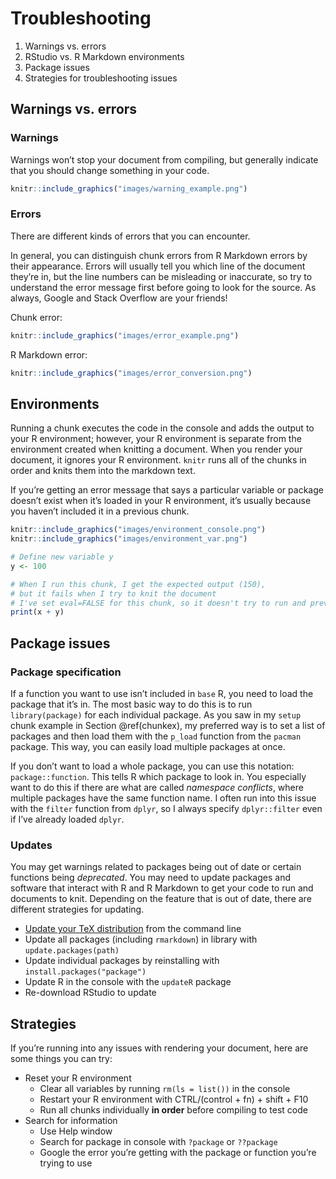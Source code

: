 # Troubleshooting {#trouble}

1. Warnings vs. errors
2. RStudio vs. R Markdown environments
3. Package issues
4. Strategies for troubleshooting issues

## Warnings vs. errors

### Warnings

Warnings won't stop your document from compiling, but generally indicate that you should change something in your code.

```r
knitr::include_graphics("images/warning_example.png")
```

### Errors

There are different kinds of errors that you can encounter. 

In general, you can distinguish chunk errors from R Markdown errors by their appearance. 
Errors will usually tell you which line of the document they're in, but the line numbers can be misleading or inaccurate, so try to understand the error message first before going to look for the source. 
As always, Google and Stack Overflow are your friends!

Chunk error:

```r
knitr::include_graphics("images/error_example.png")
```

R Markdown error:

```r
knitr::include_graphics("images/error_conversion.png")
```

## Environments

Running a chunk executes the code in the console and adds the output to your R environment; however, your R environment is separate from the environment created when knitting a document. 
When you render your document, it ignores your R environment. 
`knitr` runs all of the chunks in order and knits them into the markdown text.

If you're getting an error message that says a particular variable or package doesn't exist when it's loaded in your R environment, it's usually because you haven't included it in a previous chunk.

```r
knitr::include_graphics("images/environment_console.png")
knitr::include_graphics("images/environment_var.png")
```

```r
# Define new variable y
y <- 100

# When I run this chunk, I get the expected output (150),
# but it fails when I try to knit the document
# I've set eval=FALSE for this chunk, so it doesn't try to run and prevent my document from knitting
print(x + y)
```

## Package issues 

### Package specification

If a function you want to use isn't included in `base` R, you need to load the package that it's in. The most basic way to do this is to run `library(package)` for each individual package. 
As you saw in my `setup` chunk example in Section \@ref(chunkex), my preferred way is to set a list of packages and then load them with the `p_load` function from the `pacman` package. 
This way, you can easily load multiple packages at once.

If you don't want to load a whole package, you can use this notation: `package::function`. This tells R which package to look in. 
You especially want to do this if there are what are called *namespace conflicts*, where multiple packages have the same function name. 
I often run into this issue with the `filter` function from `dplyr`, so I always specify `dplyr::filter` even if I've already loaded `dplyr`.

### Updates

You may get warnings related to packages being out of date or certain functions being *deprecated*. 
You may need to update packages and software that interact with R and R Markdown to get your code to run and documents to knit.
Depending on the feature that is out of date, there are different strategies for updating.

- [Update your TeX distribution](https://tex.stackexchange.com/questions/55437/how-do-i-update-my-tex-distribution) from the command line
- Update all packages (including `rmarkdown`) in library with `update.packages(path)` 
- Update individual packages by reinstalling with `install.packages("package")`
- Update R in the console with the `updateR` package
- Re-download RStudio to update

## Strategies

If you're running into any issues with rendering your document, here are some things you can try:

- Reset your R environment
  - Clear all variables by running `rm(ls = list())` in the console
  - Restart your R environment with CTRL/(control + fn) + shift + F10
  - Run all chunks individually **in order** before compiling to test code
- Search for information
  - Use Help window
  - Search for package in console with `?package` or `??package`
  - Google the error you're getting with the package or function you're trying to use